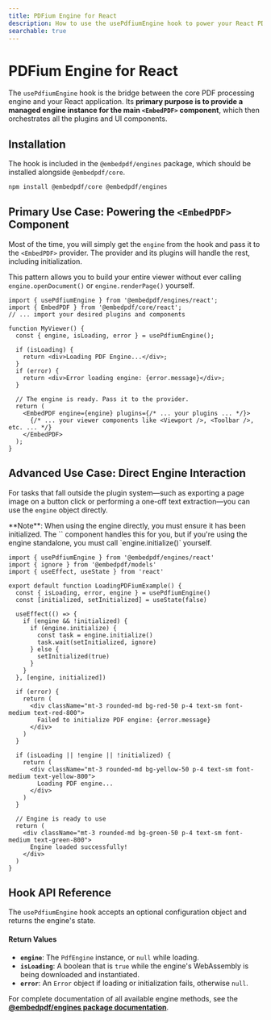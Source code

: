 ```yaml
---
title: PDFium Engine for React
description: How to use the usePdfiumEngine hook to power your React PDF viewer.
searchable: true
---
```



# PDFium Engine for React

The `usePdfiumEngine` hook is the bridge between the core PDF processing engine and your React application. Its **primary purpose is to provide a managed engine instance for the main `<EmbedPDF>` component**, which then orchestrates all the plugins and UI components.

## Installation

The hook is included in the `@embedpdf/engines` package, which should be installed alongside `@embedpdf/core`.

```sh npm2yarn
npm install @embedpdf/core @embedpdf/engines
````

## Primary Use Case: Powering the `<EmbedPDF>` Component

Most of the time, you will simply get the `engine` from the hook and pass it to the `<EmbedPDF>` provider. The provider and its plugins will handle the rest, including initialization.

This pattern allows you to build your entire viewer without ever calling `engine.openDocument()` or `engine.renderPage()` yourself.

```tsx filename="MyViewer.tsx"
import { usePdfiumEngine } from '@embedpdf/engines/react';
import { EmbedPDF } from '@embedpdf/core/react';
// ... import your desired plugins and components

function MyViewer() {
  const { engine, isLoading, error } = usePdfiumEngine();

  if (isLoading) {
    return <div>Loading PDF Engine...</div>;
  }
  if (error) {
    return <div>Error loading engine: {error.message}</div>;
  }
  
  // The engine is ready. Pass it to the provider.
  return (
    <EmbedPDF engine={engine} plugins={/* ... your plugins ... */}>
      {/* ... your viewer components like <Viewport />, <Toolbar />, etc. ... */}
    </EmbedPDF>
  );
}
```

## Advanced Use Case: Direct Engine Interaction

For tasks that fall outside the plugin system—such as exporting a page image on a button click or performing a one-off text extraction—you can use the `engine` object directly.

<Callout>
**Note**: When using the engine directly, you must ensure it has been initialized. The `<EmbedPDF>` component handles this for you, but if you're using the engine standalone, you must call `engine.initialize()` yourself.
</Callout>

```tsx
import { usePdfiumEngine } from '@embedpdf/engines/react'
import { ignore } from '@embedpdf/models'
import { useEffect, useState } from 'react'

export default function LoadingPDFiumExample() {
  const { isLoading, error, engine } = usePdfiumEngine()
  const [initialized, setInitialized] = useState(false)

  useEffect(() => {
    if (engine && !initialized) {
      if (engine.initialize) {
        const task = engine.initialize()
        task.wait(setInitialized, ignore)
      } else {
        setInitialized(true)
      }
    }
  }, [engine, initialized])

  if (error) {
    return (
      <div className="mt-3 rounded-md bg-red-50 p-4 text-sm font-medium text-red-800">
        Failed to initialize PDF engine: {error.message}
      </div>
    )
  }

  if (isLoading || !engine || !initialized) {
    return (
      <div className="mt-3 rounded-md bg-yellow-50 p-4 text-sm font-medium text-yellow-800">
        Loading PDF engine...
      </div>
    )
  }

  // Engine is ready to use
  return (
    <div className="mt-3 rounded-md bg-green-50 p-4 text-sm font-medium text-green-800">
      Engine loaded successfully!
    </div>
  )
}
```

## Hook API Reference

The `usePdfiumEngine` hook accepts an optional configuration object and returns the engine's state.

#### **Return Values**

  - **`engine`**: The `PdfEngine` instance, or `null` while loading.
  - **`isLoading`**: A boolean that is `true` while the engine's WebAssembly is being downloaded and instantiated.
  - **`error`**: An `Error` object if loading or initialization fails, otherwise `null`.

For complete documentation of all available engine methods, see the **[@embedpdf/engines package documentation](/docs/engines/introduction)**.